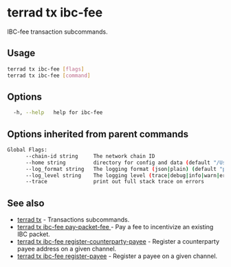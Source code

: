 # terrad tx ibc-fee

IBC-fee transaction subcommands.

## Usage

```sh Terrad
terrad tx ibc-fee [flags]
terrad tx ibc-fee [command]
```

## Options

```sh Terrad
  -h, --help   help for ibc-fee
```

## Options inherited from parent commands

```sh Terrad
Global Flags:
      --chain-id string     The network chain ID
      --home string         directory for config and data (default "/Users/.terra")
      --log_format string   The logging format (json|plain) (default "plain")
      --log_level string    The logging level (trace|debug|info|warn|error|fatal|panic) (default "info")
      --trace               print out full stack trace on errors
```

## See also

* [terrad tx](../terrad_tx.mdx)	 - Transactions subcommands.
* [terrad tx ibc-fee pay-packet-fee ](terrad_tx_ibc-fee_register-payee.mdx)  - Pay a fee to incentivize an existing IBC packet.
* [terrad tx ibc-fee register-counterparty-payee](./terrad_tx_ibc-fee_register-counterparty-payee.mdx)  - Register a counterparty payee address on a given channel.
* [terrad tx ibc-fee register-payee](terrad_tx_ibc-fee_register-counterparty-payee.mdx)  - Register a payee on a given channel.
